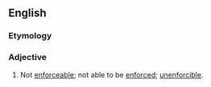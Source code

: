 ==English==

===Etymology===
{{prefix|en|non|enforceable}}

===Adjective===
{{en-adj}}

# {{lb|en|legal|_|or|rare}} Not [[enforceable]]; not able to be [[enforce]]d; [[unenforcible]].